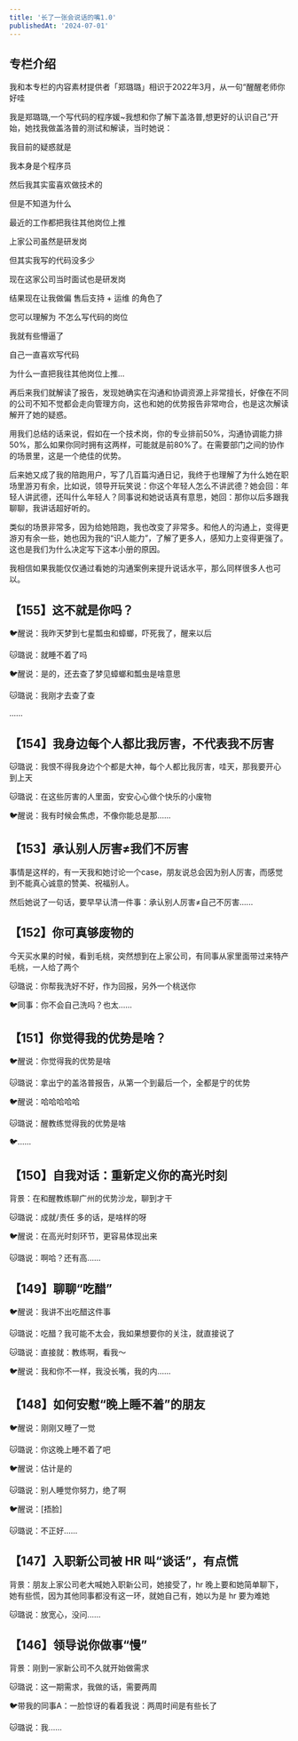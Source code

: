 ```yaml
---
title: '长了一张会说话的嘴1.0'
publishedAt: '2024-07-01'
---
```


## 专栏介绍

我和本专栏的内容素材提供者「郑璐璐」相识于2022年3月，从一句“醒醒老师你好哇

我是郑璐璐,一个写代码的程序媛~我想和你了解下盖洛普,想更好的认识自己”开始，她找我做盖洛普的测试和解读，当时她说：

我目前的疑惑就是

我本身是个程序员

然后我其实蛮喜欢做技术的

但是不知道为什么

最近的工作都把我往其他岗位上推

上家公司虽然是研发岗

但其实我写的代码没多少

现在这家公司当时面试也是研发岗

结果现在让我做偏 售后支持 + 运维 的角色了

您可以理解为 不怎么写代码的岗位

我就有些懵逼了

自己一直喜欢写代码

为什么一直把我往其他岗位上推...

再后来我们就解读了报告，发现她确实在沟通和协调资源上非常擅长，好像在不同的公司不知不觉都会走向管理方向，这也和她的优势报告非常吻合，也是这次解读解开了她的疑惑。

用我们总结的话来说，假如在一个技术岗，你的专业排前50%，沟通协调能力排50%，那么如果你同时拥有这两样，可能就是前80%了。在需要部门之间的协作的场景里，这是一个绝佳的优势。

后来她又成了我的陪跑用户，写了几百篇沟通日记，我终于也理解了为什么她在职场里游刃有余，比如说，领导开玩笑说：你这个年轻人怎么不讲武德？她会回：年轻人讲武德，还叫什么年轻人？同事说和她说话真有意思，她回：那你以后多跟我聊聊，我讲话超好听的。

类似的场景非常多，因为给她陪跑，我也改变了非常多。和他人的沟通上，变得更游刃有余一些，她也因为我的“识人能力”，了解了更多人，感知力上变得更强了。这也是我们为什么决定写下这本小册的原因。

我相信如果我能仅仅通过看她的沟通案例来提升说话水平，那么同样很多人也可以。



## 【155】这不就是你吗？
🐦醒说：我昨天梦到七星瓢虫和蟑螂，吓死我了，醒来以后

🐱璐说：就睡不着了吗

🐦醒说：是的，还去查了梦见蟑螂和瓢虫是啥意思

🐱璐说：我刚才去查了查

......

## 【154】我身边每个人都比我厉害，不代表我不厉害
🐱璐说：我恨不得我身边个个都是大神，每个人都比我厉害，哇天，那我要开心到上天

🐱璐说：在这些厉害的人里面，安安心心做个快乐的小废物

🐦醒说：我有时候会焦虑，不像你能总是那......

## 【153】承认别人厉害≠我们不厉害
事情是这样的，有一天我和她讨论一个case，朋友说总会因为别人厉害，而感觉到不能真心诚意的赞美、祝福别人。

然后她说了一句话，要早早认清一件事：承认别人厉害≠自己不厉害......

## 【152】你可真够废物的
今天买水果的时候，看到毛桃，突然想到在上家公司，有同事从家里面带过来特产毛桃，一人给了两个

🐱璐说：你帮我洗好不好，作为回报，另外一个桃送你

🐦同事：你不会自己洗吗？也太......

## 【151】你觉得我的优势是啥？
🐦醒说：你觉得我的优势是啥

🐱璐说：拿出宁的盖洛普报告，从第一个到最后一个，全都是宁的优势

🐦醒说：哈哈哈哈哈

🐱璐说：醒教练觉得我的优势是啥

🐦......

## 【150】自我对话：重新定义你的高光时刻
背景：在和醒教练聊广州的优势沙龙，聊到才干

🐱璐说：成就/责任 多的话，是啥样的呀

🐦醒说：在高光时刻环节，更容易体现出来

🐱璐说：啊哈？还有高......

## 【149】聊聊“吃醋”
🐦醒说：我讲不出吃醋这件事

🐱璐说：吃醋？我可能不太会，我如果想要你的关注，就直接说了

🐱璐说：直接就：教练啊，看我～

🐦醒说：我和你不一样，我没长嘴，我的内......

## 【148】如何安慰“晚上睡不着”的朋友
🐦醒说：刚刚又睡了一觉

🐱璐说：你这晚上睡不着了吧

🐦醒说：估计是的

🐱璐说：别人睡觉你努力，绝了啊

🐦醒说：[捂脸]

🐱璐说：不正好......

## 【147】入职新公司被 HR 叫“谈话”，有点慌
背景：朋友上家公司老大喊她入职新公司，她接受了，hr 晚上要和她简单聊下，她有些慌，因为其他同事都没有这一环，就她自己有，她以为是 hr 要为难她

🐱璐说：放宽心，没问......

## 【146】领导说你做事“慢”
背景：刚到一家新公司不久就开始做需求

🐱璐说：这一期需求，我做的话，需要两周

🐦带我的同事A：一脸惊讶的看着我说：两周时间是有些长了

🐱璐说：我......

